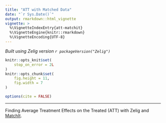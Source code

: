```yaml
---
title: "ATT with Matched Data"
date: "`r Sys.Date()`"
output: rmarkdown::html_vignette
vignette: >
  %\VignetteIndexEntry{att-matchit}
  %\VignetteEngine{knitr::rmarkdown}
  %\VignetteEncoding{UTF-8}
---
```


*Built using Zelig version `r packageVersion("Zelig")`*

```r
knitr::opts_knit$set(
    stop_on_error = 2L
)
knitr::opts_chunk$set(
    fig.height = 11,
    fig.width = 7
)

options(cite = FALSE)
```
---

Finding Average Treatment Effects on the Treated (ATT) with Zelig and
[MatchIt](https://gking.harvard.edu/matchit).
